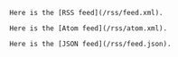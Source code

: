 
<Layout showFeed={false}>
    <Head>
        <title>RSS Feed</title>
    </Head>

    Here is the [RSS feed](/rss/feed.xml).

    Here is the [Atom feed](/rss/atom.xml).

    Here is the [JSON feed](/rss/feed.json).

</Layout>

